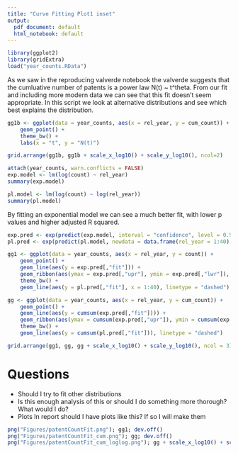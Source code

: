 ```yaml
---
title: "Curve Fitting Plot1 inset"
output:
  pdf_document: default
  html_notebook: default
---
```

```r
library(ggplot2)
library(gridExtra)
load("year_counts.RData")
```

As we saw in the reproducing valverde notebook the valverde suggests that the cumluative number of patents is a power law N(t) ~ t^theta. From our fit and including more modern data we can see that this fit doesn't seem appropriate. In this script we look at alternative distributions and see which best explains the distribution. 

```r
gg1b <- ggplot(data = year_counts, aes(x = rel_year, y = cum_count)) + 
    geom_point() +
    theme_bw() +
    labs(x = "t", y = "N(t)")

grid.arrange(gg1b, gg1b + scale_x_log10() + scale_y_log10(), ncol=2)
```

```r
attach(year_counts, warn.conflicts = FALSE)
exp.model <- lm(log(count) ~ rel_year)
summary(exp.model)

pl.model <- lm(log(count) ~ log(rel_year))
summary(pl.model)
```
By fitting an exponential model we can see a much better fit, with lower p values and higher adjusted R squared. 

```r
exp.pred <- exp(predict(exp.model, interval = "confidence", level = 0.95))
pl.pred <- exp(predict(pl.model, newdata = data.frame(rel_year = 1:40), interval = "confidence", level = 0.95))

gg1 <- ggplot(data = year_counts, aes(x = rel_year, y = count)) + 
    geom_point() + 
    geom_line(aes(y = exp.pred[,"fit"])) +
    geom_ribbon(aes(ymax = exp.pred[,"upr"], ymin = exp.pred[,"lwr"]), alpha = 0.3) +
    theme_bw() + 
    geom_line(aes(y = pl.pred[,"fit"], x = 1:40), linetype = "dashed")

gg <- ggplot(data = year_counts, aes(x = rel_year, y = cum_count)) +
    geom_point() +
    geom_line(aes(y = cumsum(exp.pred[,"fit"]))) +
    geom_ribbon(aes(ymax = cumsum(exp.pred[,"upr"]), ymin = cumsum(exp.pred[,"lwr"])), alpha = 0.3) +
    theme_bw() +
    geom_line(aes(y = cumsum(pl.pred[,"fit"])), linetype = "dashed")

grid.arrange(gg1, gg, gg + scale_x_log10() + scale_y_log10(), ncol = 3)
```

# Questions
 - Should I try to fit other distributions
 - Is this enough analysis of this or should I do something more thorough? What would I do?
 - Plots In report should I have plots like this? If so I will make them 
```r
png("Figures/patentCountFit.png"); gg1; dev.off()
png("Figures/patentCountFit_cum.png"); gg; dev.off()
png("Figures/patentCountFit_cum_loglog.png"); gg + scale_x_log10() + scale_y_log10(); dev.off()
```

